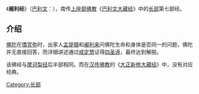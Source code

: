 {{unreferenced|time=2017-08-05T10:04:53+00:00}}
《'''阇利经'''》（[[巴利文|巴利文]]：{{lang|ISAT|Jaliya Suttam}}），南传[[上座部佛教|上座部佛教]]《[[巴利文大藏经|巴利文大藏经]]》中的[[長部_(佛經)|长部]]第七部经。

== 介绍 ==
[[佛陀|佛陀]]在[[憍赏弥|憍赏弥]]时，出家人[[孟提摄|孟提摄]]和[[阇利来|阇利来]]问佛陀生命和身体是否同一的问题，佛陀并无直接回答，而详细讲述通过[[戒定慧|戒定慧]]证得[[四圣谛|四圣谛]]，最终达到解脱。

该佛经与[[摩诃梨经|摩诃梨经]]后半部相同。而在[[汉传佛教|汉传佛教]]的《[[大正新修大藏经|大正新修大藏经]]》中，没有对应经典。


{{Pali-D}}

{{佛教小作品}}
[[Category:长部|Category:长部]]